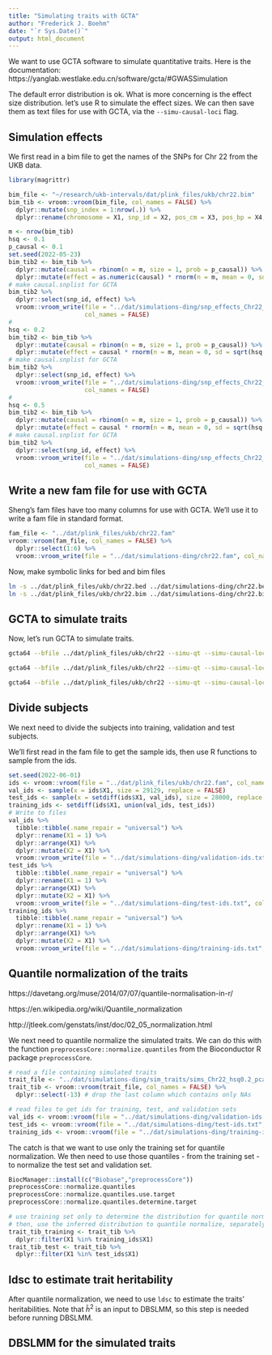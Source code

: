 ```yaml
---
title: "Simulating traits with GCTA"
author: "Frederick J. Boehm"
date: "`r Sys.Date()`"
output: html_document
---
```


We want to use GCTA software to simulate quantitative traits. Here is the
documentation: https://yanglab.westlake.edu.cn/software/gcta/#GWASSimulation

The default error distribution is ok. What is more concerning is the effect size distribution. let's use R to simulate the effect sizes. We can then save them as text files for use with GCTA, via the `--simu-causal-loci` flag. 





## Simulation effects

We first read in a bim file to get the names of the SNPs for Chr 22 from the UKB data.

```r
library(magrittr)
```


```r
bim_file <- "~/research/ukb-intervals/dat/plink_files/ukb/chr22.bim"
bim_tib <- vroom::vroom(bim_file, col_names = FALSE) %>%
  dplyr::mutate(snp_index = 1:nrow(.)) %>%
  dplyr::rename(chromosome = X1, snp_id = X2, pos_cm = X3, pos_bp = X4, a1 = X5, a2 = X6)
```


```r
m <- nrow(bim_tib)
hsq <- 0.1
p_causal <- 0.1
set.seed(2022-05-23)
bim_tib2 <- bim_tib %>%
  dplyr::mutate(causal = rbinom(n = m, size = 1, prob = p_causal)) %>%
  dplyr::mutate(effect = as.numeric(causal) * rnorm(n = m, mean = 0, sd = sqrt(hsq / (m * p_causal))))
# make causal.snplist for GCTA
bim_tib2 %>%
  dplyr::select(snp_id, effect) %>%
  vroom::vroom_write(file = "../dat/simulations-ding/snp_effects_Chr22_hsq0.1_pcausal0.1.txt",
                     col_names = FALSE)
#
hsq <- 0.2
bim_tib2 <- bim_tib %>%
  dplyr::mutate(causal = rbinom(n = m, size = 1, prob = p_causal)) %>%
  dplyr::mutate(effect = causal * rnorm(n = m, mean = 0, sd = sqrt(hsq / (m * p_causal))))
# make causal.snplist for GCTA
bim_tib2 %>%
  dplyr::select(snp_id, effect) %>%
  vroom::vroom_write(file = "../dat/simulations-ding/snp_effects_Chr22_hsq0.2_pcausal0.1.txt",
                     col_names = FALSE)
# 
hsq <- 0.5
bim_tib2 <- bim_tib %>%
  dplyr::mutate(causal = rbinom(n = m, size = 1, prob = p_causal)) %>%
  dplyr::mutate(effect = causal * rnorm(n = m, mean = 0, sd = sqrt(hsq / (m * p_causal))))
# make causal.snplist for GCTA
bim_tib2 %>%
  dplyr::select(snp_id, effect) %>%
  vroom::vroom_write(file = "../dat/simulations-ding/snp_effects_Chr22_hsq0.5_pcausal0.1.txt",
                     col_names = FALSE)

```

## Write a new fam file for use with GCTA

Sheng's fam files have too many columns for use with GCTA. We'll use it to write 
a fam file in standard format.

```r
fam_file <- "../dat/plink_files/ukb/chr22.fam"
vroom::vroom(fam_file, col_names = FALSE) %>%
  dplyr::select(1:6) %>%
  vroom::vroom_write(file = "../dat/simulations-ding/chr22.fam", col_names = FALSE)
```

Now, make symbolic links for bed and bim files

```bash
ln -s ../dat/plink_files/ukb/chr22.bed ../dat/simulations-ding/chr22.bed
ln -s ../dat/plink_files/ukb/chr22.bim ../dat/simulations-ding/chr22.bim
```

## GCTA to simulate traits

Now, let's run GCTA to simulate traits.

```bash

gcta64 --bfile ../dat/plink_files/ukb/chr22 --simu-qt --simu-causal-loci ../dat/simulations-ding/snp_effects_Chr22_hsq0.2_pcausal0.1.txt --simu-hsq 0.2 --simu-rep 10 --out ../dat/simulations-ding/sim_traits/sims_Chr22_hsq0.2_pcausal0.1

gcta64 --bfile ../dat/plink_files/ukb/chr22 --simu-qt --simu-causal-loci ../dat/simulations-ding/snp_effects_Chr22_hsq0.1_pcausal0.1.txt --simu-hsq 0.1 --simu-rep 10 --out ../dat/simulations/sim_traits/sims_Chr22_hsq0.1_pcausal0.1

gcta64 --bfile ../dat/plink_files/ukb/chr22 --simu-qt --simu-causal-loci ../dat/simulations-ding/snp_effects_Chr22_hsq0.5_pcausal0.1.txt --simu-hsq 0.5 --simu-rep 10 --out ../dat/simulations/sim_traits/sims_Chr22_hsq0.5_pcausal0.1
```


## Divide subjects

We next need to divide the subjects into training, validation and test subjects.

We'll first read in the fam file to get the sample ids, then use R functions to sample from the ids.

```r
set.seed(2022-06-01)
ids <- vroom::vroom(file = "../dat/plink_files/ukb/chr22.fam", col_names = FALSE)
val_ids <- sample(x = ids$X1, size = 29129, replace = FALSE) 
test_ids <- sample(x = setdiff(ids$X1, val_ids), size = 28000, replace = FALSE)
training_ids <- setdiff(ids$X1, union(val_ids, test_ids))
# Write to files
val_ids %>%
  tibble::tibble(.name_repair = "universal") %>%
  dplyr::rename(X1 = 1) %>%
  dplyr::arrange(X1) %>%
  dplyr::mutate(X2 = X1) %>%
  vroom::vroom_write(file = "../dat/simulations-ding/validation-ids.txt", col_names = FALSE)
test_ids %>%
  tibble::tibble(.name_repair = "universal") %>%
  dplyr::rename(X1 = 1) %>%
  dplyr::arrange(X1) %>%
  dplyr::mutate(X2 = X1) %>%
  vroom::vroom_write(file = "../dat/simulations-ding/test-ids.txt", col_names = FALSE)
training_ids %>%
  tibble::tibble(.name_repair = "universal") %>%
  dplyr::rename(X1 = 1) %>%
  dplyr::arrange(X1) %>%
  dplyr::mutate(X2 = X1) %>%
  vroom::vroom_write(file = "../dat/simulations-ding/training-ids.txt", col_names = FALSE)

```

## Quantile normalization of the traits

https://davetang.org/muse/2014/07/07/quantile-normalisation-in-r/

https://en.wikipedia.org/wiki/Quantile_normalization

http://jtleek.com/genstats/inst/doc/02_05_normalization.html

We next need to quantile normalize the simulated traits. We can do this with the 
function `preprocessCore::normalize.quantiles` from the Bioconductor R package
`preprocessCore`. 

```r
# read a file containing simulated traits
trait_file <- "../dat/simulations-ding/sim_traits/sims_Chr22_hsq0.2_pcausal0.1.phen"
trait_tib <- vroom::vroom(trait_file, col_names = FALSE) %>%
  dplyr::select(-13) # drop the last column which contains only NAs
```

```r
# read files to get ids for training, test, and validation sets
val_ids <- vroom::vroom(file = "../dat/simulations-ding/validation-ids.txt", col_names = FALSE)
test_ids <- vroom::vroom(file = "../dat/simulations-ding/test-ids.txt", col_names = FALSE)
training_ids <- vroom::vroom(file = "../dat/simulations-ding/training-ids.txt", col_names = FALSE)
```


The catch is that we want to use only the training set for quantile normalization. We then need to use those quantiles - from the training set - to normalize the test set and validation set.



```r
BiocManager::install(c("Biobase","preprocessCore"))
preprocessCore::normalize.quantiles
preprocessCore::normalize.quantiles.use.target
preprocessCore::normalize.quantiles.determine.target
```


```r
# use training set only to determine the distribution for quantile normalization
# then, use the inferred distribution to quantile normalize, separately, the training and the validation and the test sets.
trait_tib_training <- trait_tib %>%
  dplyr::filter(X1 %in% training_ids$X1)
trait_tib_test <- trait_tib %>%
  dplyr::filter(X1 %in% test_ids$X1)


```



## ldsc to estimate trait heritability

After quantile normalization, we need to use `ldsc` to estimate the traits' heritabilities. 
Note that $\hat h^2$ is an input to DBSLMM, so this step is needed before running DBSLMM. 




## DBSLMM for the simulated traits







